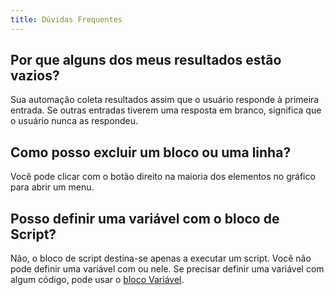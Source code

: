 ```yaml
---
title: Dúvidas Frequentes
---
```


## Por que alguns dos meus resultados estão vazios?

Sua automação coleta resultados assim que o usuário responde à primeira entrada. Se outras entradas tiverem uma resposta em branco, significa que o usuário nunca as respondeu.

## Como posso excluir um bloco ou uma linha?

Você pode clicar com o botão direito na maioria dos elementos no gráfico para abrir um menu.

## Posso definir uma variável com o bloco de Script?

Não, o bloco de script destina-se apenas a executar um script. Você não pode definir uma variável com ou nele. Se precisar definir uma variável com algum código, pode usar o [bloco Variável](/automation/editor/blocks/logic/set-variable).
